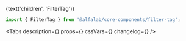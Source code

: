 


<Meta
    title='Компоненты/FilterTag'
    component={FilterTag}
/>

<!-- Canvas -->

<Story name='FilterTag'>
    <div style={{
        padding: '8px',
        position: 'absolute',
        top: 0,
        left: 0,
        right: 0,
        bottom: 0,
    }}>
        <FilterTag
            size={select('size', SIZES, 's')}
            variant={select('variant',['default', 'alt'], 'default')}
            disabled={boolean('disabled', false)}
            checked={boolean('checked', false)}
            open={boolean('open', false)}
        >
            {text('children', 'FilterTag')}
        </FilterTag>
    </div>
</Story>

<!-- Docs -->

<ComponentHeader
    name='FilterTag'
    version={version}
    package='@alfalab/core-components/filter-tag'
    design='https://www.figma.com/file/cdNnkh2QdxuvYLrBm4cubM/Web-%3A%3A-Core-Default-Components?node-id=7300%3A40133'
/>

```jsx
import { FilterTag } from '@alfalab/core-components/filter-tag';
```

<Tabs
    description={<Description />}
    props={<ArgsTable of={FilterTagTS} />}
    cssVars={<CssVars css={styles} />}
    changelog={<Changelog />}
/>
